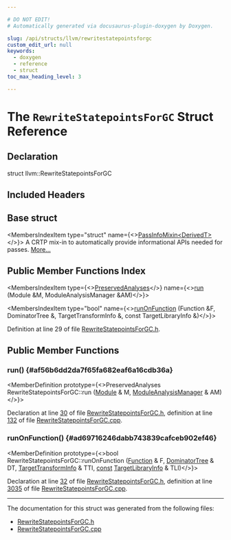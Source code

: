 ```yaml
---

# DO NOT EDIT!
# Automatically generated via docusaurus-plugin-doxygen by Doxygen.

slug: /api/structs/llvm/rewritestatepointsforgc
custom_edit_url: null
keywords:
  - doxygen
  - reference
  - struct
toc_max_heading_level: 3

---
```





# The `RewriteStatepointsForGC` Struct Reference

<DoxygenPage pluginConfig={pluginConfig}>



## Declaration

<CodeBlock>struct llvm::RewriteStatepointsForGC</CodeBlock>

## Included Headers

<IncludesList>
<IncludesListItem
  filePath="llvm/Transforms/Scalar/RewriteStatepointsForGC.h"
  permalink="/docs/api/files/include/include/llvm/include/llvm/transforms/include/llvm/transforms/scalar/rewritestatepointsforgc-h"
  isLocal="true" />
</IncludesList>

## Base struct

<MembersIndex>

<MembersIndexItem
  type="struct"
  name={<><a href="/docs/api/structs/llvm/passinfomixin">PassInfoMixin&lt;DerivedT&gt;</a></>}>
A CRTP mix-in to automatically provide informational APIs needed for passes. <a href="/docs/api/structs/llvm/passinfomixin/#details">More...</a>
</MembersIndexItem>

</MembersIndex>

## Public Member Functions Index

<MembersIndex>

<MembersIndexItem
  type={<><a href="/docs/api/classes/llvm/preservedanalyses">PreservedAnalyses</a></>}
  name={<><a href="#af56b6dd2da7f65fa682eaf6a16cdb36a">run</a> (Module &amp;M, ModuleAnalysisManager &amp;AM)</>}>
</MembersIndexItem>

<MembersIndexItem
  type="bool"
  name={<><a href="#ad69716246dabb743839cafceb902ef46">runOnFunction</a> (Function &amp;F, DominatorTree &amp;, TargetTransformInfo &amp;, const TargetLibraryInfo &amp;)</>}>
</MembersIndexItem>

</MembersIndex>


Definition at line 29 of file <a href="/docs/api/files/include/include/llvm/include/llvm/transforms/include/llvm/transforms/scalar/rewritestatepointsforgc-h">RewriteStatepointsForGC.h</a>.

<SectionDefinition>

## Public Member Functions

### run() {#af56b6dd2da7f65fa682eaf6a16cdb36a}

<MemberDefinition
  prototype={<>PreservedAnalyses RewriteStatepointsForGC::run (<a href="/docs/api/classes/llvm/module">Module</a> &amp; M, <a href="/docs/api/namespaces/llvm/#af9c9208365fd9ce11392b4d79485e259">ModuleAnalysisManager</a> &amp; AM)</>}>

Declaration at line <a href="/docs/api/files/include/include/llvm/include/llvm/transforms/include/llvm/transforms/scalar/rewritestatepointsforgc-h/#l00030">30</a> of file <a href="/docs/api/files/include/include/llvm/include/llvm/transforms/include/llvm/transforms/scalar/rewritestatepointsforgc-h">RewriteStatepointsForGC.h</a>, definition at line <a href="/docs/api/files/lib/lib/transforms/lib/transforms/scalar/rewritestatepointsforgc-cpp/#l00132">132</a> of file <a href="/docs/api/files/lib/lib/transforms/lib/transforms/scalar/rewritestatepointsforgc-cpp">RewriteStatepointsForGC.cpp</a>.
</MemberDefinition>

### runOnFunction() {#ad69716246dabb743839cafceb902ef46}

<MemberDefinition
  prototype={<>bool RewriteStatepointsForGC::runOnFunction (<a href="/docs/api/classes/llvm/function">Function</a> &amp; F, <a href="/docs/api/classes/llvm/dominatortree">DominatorTree</a> &amp; DT, <a href="/docs/api/classes/llvm/targettransforminfo">TargetTransformInfo</a> &amp; TTI, <a href="/docs/api/files/lib/lib/target/lib/target/aarch64/aarch64promoteconstant-cpp/#a90f8350fecae261c25be85d38b451bff">const</a> <a href="/docs/api/classes/llvm/targetlibraryinfo">TargetLibraryInfo</a> &amp; TLI)</>}>

Declaration at line <a href="/docs/api/files/include/include/llvm/include/llvm/transforms/include/llvm/transforms/scalar/rewritestatepointsforgc-h/#l00032">32</a> of file <a href="/docs/api/files/include/include/llvm/include/llvm/transforms/include/llvm/transforms/scalar/rewritestatepointsforgc-h">RewriteStatepointsForGC.h</a>, definition at line <a href="/docs/api/files/lib/lib/transforms/lib/transforms/scalar/rewritestatepointsforgc-cpp/#l03035">3035</a> of file <a href="/docs/api/files/lib/lib/transforms/lib/transforms/scalar/rewritestatepointsforgc-cpp">RewriteStatepointsForGC.cpp</a>.
</MemberDefinition>

</SectionDefinition>

<hr/>

The documentation for this struct was generated from the following files:

<ul>
<li><a href="/docs/api/files/include/include/llvm/include/llvm/transforms/include/llvm/transforms/scalar/rewritestatepointsforgc-h">RewriteStatepointsForGC.h</a></li>
<li><a href="/docs/api/files/lib/lib/transforms/lib/transforms/scalar/rewritestatepointsforgc-cpp">RewriteStatepointsForGC.cpp</a></li>
</ul>

</DoxygenPage>
